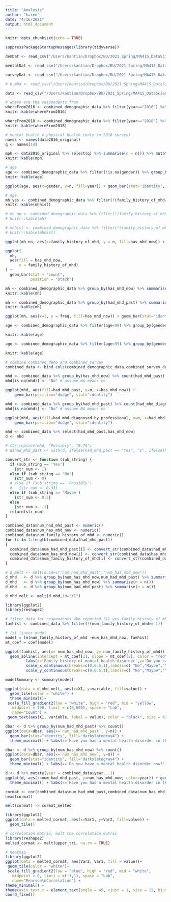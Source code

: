 ```yaml
---
title: "Analysis"
author: "karen"
date: "4/16/2021"
output: html_document
---
```



```r
knitr::opts_chunk$set(echo = TRUE)

suppressPackageStartupMessages(library(tidyverse))

demDat <- read_csv("/Users/kantian/Dropbox/BU/2021_Spring/MA415_DataScienceR/final-project-brains/dataset/recode/demographics_names_recoded.csv")

mentalDat <- read_csv("/Users/kantian/Dropbox/BU/2021_Spring/MA415_DataScienceR/final-project-brains/dataset/recode/mental_health_in_tech_names_recoded.csv")

surveyDat <- read_csv("/Users/kantian/Dropbox/BU/2021_Spring/MA415_DataScienceR/final-project-brains/dataset/recode/survey_names_recoded.csv")

# d_mhd <- read_csv("/Users/kantian/Dropbox/BU/2021_Spring/MA415_DataScienceR/final-project-brains/karen_scripts/mhd_now_past.csv")

data <- read_csv("/Users/kantian/Dropbox/BU/2021_Spring/MA415_DataScienceR/final-project-brains/dataset/all_combined_dataset.csv")
```

```r
# where are the respondents from
whereFrom2016 <- combined_demographic_data %>% filter(year=="2016") %>% group_by(country_of_work) %>% count() %>% arrange(desc(n)) %>% head(n, n = 10) 
knitr::kable(whereFrom2016)

whereFrom2018 <- combined_demographic_data %>% filter(year=="2018") %>% group_by(country_of_residence) %>% count() %>% arrange(desc(n)) %>% head(n, n = 10) 
knitr::kable(whereFrom2018)
```

```r
# mental health v physical health (only in 2016 survey)
names <- names(data2016_original)
q <- names[14]

mph <- data2016_original %>% select(q) %>% summarise(n = n()) %>% mutate(freq = n / sum(n)) %>% ungroup
knitr::kable(mph)
```

```r
# age
age <- combined_demographic_data %>% filter(!is.na(gender)) %>% group_by(gender,year) %>% summarise(n = n()) %>% mutate(freq = n / sum(n)) %>% ungroup
knitr::kable(age)

ggplot(age, aes(x=gender, y=n, fill=year)) + geom_bar(stat='identity', position="dodge") + labs(x="Gender", y="Count") + scale_x_discrete(labels=c("Female","Queer/Undefined","Male"))
```

```r
# age
mh_yes <- combined_demographic_data %>% filter(!(family_history_of_mhd=="I don't know")) %>%  group_by(family_history_of_mhd,had_mhd_past,has_mhd_now) %>% summarise(n = n()) %>% mutate(freq = n / sum(n)) %>% ungroup()
knitr::kable(mhhist)

# mh_no <- combined_demographic_data %>% filter(!(family_history_of_mhd=="I don't know")) %>% filter(!(family_history_of_mhd=="yes")) %>% group_by(family_history_of_mhd,had_mhd_past,has_mhd_now) %>% summarise(n = n()) %>% mutate(freq = n / sum(n)) %>% ungroup()
# knitr::kable(mh)

# mhhist <- combined_demographic_data %>% filter(!(family_history_of_mhd=="I don't know")) %>%  group_by(family_history_of_mhd) %>% summarise(n = n()) %>% mutate(freq = n / sum(n)) %>% ungroup()
# knitr::kable(mhhist)

ggplot(mh_no, aes(x=family_history_of_mhd, y = n, fill=has_mhd_now)) + geom_bar(stat='identity', position="stack") + labs(x="Family history of mental health disorder", y="Count") + scale_fill_discrete(name="Has mental health disorder now")

ggplot(
  mh,
  aes(fill = has_mhd_now, 
      x = family_history_of_mhd)
) + 
  geom_bar(stat = "count", 
           position = "stack") 

```

```r
mh <- combined_demographic_data %>% group_by(has_mhd_now) %>% summarise(n = n()) %>% mutate(freq = n / sum(n)) %>% ungroup()
knitr::kable(mh)

mh <- combined_demographic_data %>% group_by(had_mhd_past) %>% summarise(n = n()) %>% mutate(freq = n / sum(n)) %>% ungroup()
knitr::kable(mh)

ggplot(mh, aes(x=1, y = freq, fill=has_mhd_now)) + geom_bar(stat='identity', position="stack") + labs(x="Has mental health disorder now", y="Frequency") + coord_flip() 
```

```r
age <- combined_demographic_data %>% filter(age<99) %>% group_by(gender) %>% summarise(mean = mean(age),iqr = IQR(age), max = max(age))

knitr::kable(age)
```

```r
age <- combined_demographic_data %>% filter(age<99) %>% group_by(gender) %>% summarise(mean = mean(age),iqr = IQR(age), max = max(age))

knitr::kable(age)
```


```r
# combine combined_demo and combined_survey 
combined_data <- bind_cols(combined_demographic_data,combined_survey_data)
```
```r
mhd <- combined_data %>% group_by(has_mhd_now) %>% count(had_mhd_past)
mhd[is.na(mhd)] <- "No" # assume NA means no 
```

```r
ggplot(mhd, aes(fill=had_mhd_past, y=n, x=has_mhd_now)) + 
    geom_bar(position="dodge", stat="identity")
```
```r
mhd <- combined_data %>% group_by(had_mhd_past) %>% count(had_mhd_diagnosed_by_professional)
mhd[is.na(mhd)] <- "No" # assume NA means no 

ggplot(mhd, aes(fill=had_mhd_diagnosed_by_professional, y=n, x=had_mhd_past)) + 
    geom_bar(position="dodge", stat="identity")
```

```r
mhd <- combined_data %>% select(had_mhd_past,has_mhd_now)
d <- mhd 

# str_replace(mhd, "Possibly", "0.75")
# d$had_mhd_past <- with(d, ifelse(had_mhd_past == "Yes", "1", ifelse(had_mhd_past == "No", "0",ifelse(had_mhd_past == "Maybe", "0.67"), ifelse(had_mhd_past == "Possibly", "0.33", had_mhd_past))))

convert_str <- function (sub_string) {
  if (sub_string == 'Yes')
    {str_num <- 1}
  else if (sub_string == 'No')
    {str_num <- 0}
  # else if (sub_string == 'Possibly')
  #   {str_num <- 0.33}
  else if (sub_string == 'Maybe')
    {str_num <- 0.5}
  else
    {str_num <- -1}
  return(str_num)
}

combined_data$num_had_mhd_past <- numeric()
combined_data$num_has_mhd_now <- numeric()
combined_data$num_family_history_of_mhd <- numeric()
for (i in 1:length(combined_data$had_mhd_past)) 
{
  combined_data$num_had_mhd_past[i] <- convert_str(combined_data$had_mhd_past[i])
  combined_data$num_has_mhd_now[i] <- convert_str(combined_data$has_mhd_now[i])
  combined_data$num_family_history_of_mhd[i] <- convert_str(combined_data$family_history_of_mhd[i])
}

# d_melt <- melt(d,id=c("num_had_mhd_past","num_has_mhd_now"))
d_mhd   <- d %>% group_by(num_has_mhd_now,num_had_mhd_past) %>% summarise(n = n())
d_mhd   <- d %>% group_by(num_has_mhd_now) %>% summarise(n = n())
d_mhd   <- d %>% group_by(num_had_mhd_past) %>% summarise(n = n())

d_mhd_melt <- melt(d_mhd,id="X1")
```

```r
library(ggplot2)
library(reshape2)

# filter data for respondents who reported (1) yes family history of mhd or (0) no history
famhist <- combined_data %>% filter(!(num_family_history_of_mhd==-1))

# fit linear model
model = lm(num_family_history_of_mhd ~num_has_mhd_now, famhist)
mt_coef = coef(model)

ggplot(famhist, aes(x= num_has_mhd_now, y= num_family_history_of_mhd)) + geom_jitter(aes(colour=year),alpha = .3) +
  geom_abline(intercept = mt_coef[1], slope = mt_coef[2], color = "red", size = 1) + 
         labs(x='Family history of mental health disorder',y='Do you have a mental health disorder now?') + 
         scale_x_continuous(breaks=c(0,0.5,1),labels=c( "No","Maybe","Yes"), limits=c(-0.2,1.2)) +
         scale_y_continuous(breaks=c(0,0.5,1),labels=c( "No","Maybe","Yes"), limits=c(-0.2,1.2))

modelSummary <- summary(model)

```

```r
ggplot(data = d_mhd_melt, aes(x=X1, y=variable, fill=value)) + 
  geom_tile(color = "white") +
  theme_minimal()+  
 scale_fill_gradient2(low = "white", high = "red", mid = "yellow", 
   midpoint = 300, limit = c(0,600), space = "Lab", 
   name="Count") + 
 geom_text(aes(X1, variable, label = value), color = "black", size = 4) + coord_flip() + labs(x="Has mental health disorder now", y="Has had mental health disorder in past)") + scale_x_continuous(breaks=c(0,0.33,0.67,1),labels=c( "No","Possibly","Maybe","Yes")) + scale_y_discrete(breaks=c(0,0.33,0.67,1),labels=c( "No","Possibly","Maybe","Yes"))
```

```r
dbar <- d %>% group_by(num_had_mhd_past) %>% count()
ggplot(data=dbar, aes(x=`num_had_mhd_past`, y=n)) +
  geom_bar(stat="identity", fill="darkslategray4") +
  theme_minimal() + labs(x='Have you had a mental health disorder in the past?',y='count') + scale_x_continuous(breaks=c(0,0.33,0.67,1),labels=c( "No","Possibly","Maybe","Yes"), limits=c(-0.2,1.2))
```

```r
dbar <- d %>% group_by(num_has_mhd_now) %>% count()
ggplot(data=dbar, aes(x=`num_has_mhd_now`, y=n)) +
  geom_bar(stat="identity", fill="darkslategray4") +
  theme_minimal() + labs(x='Do you have a mental health disorder now?',y='count') + scale_x_continuous(breaks=c(0,0.33,0.67,1),labels=c( "No","Possibly","Maybe","Yes"), limits=c(-0.2,1.2))
```

```r
d <- d %>% mutate(year = combined_data$year...1)
ggplot(d, aes(x=num_had_mhd_past, y=num_has_mhd_now, color=year)) + geom_jitter(alpha = 0.3) +
  theme_minimal() + labs(x='Have you had a mental health disorder in the past?',y='Do you have a mental health disorder now?') + scale_x_continuous(breaks=c(0,0.33,0.67,1),labels=c( "No","Possibly","Maybe","Yes"), limits=c(-0.2,1.2)) + scale_y_continuous(breaks=c(0,0.33,0.67,1),labels=c( "No","Possibly","Maybe","Yes"), limits=c(-0.2,1.2))
```

```r
cormat <- cor(combined_data$num_had_mhd_past,combined_data$num_has_mhd_now)
head(cormat)

melt(cormat) -> cormat_melted

library(ggplot2)
ggplot(data = melted_cormat, aes(x=Var1, y=Var2, fill=value)) + 
  geom_tile()

# correlation matrix, melt the correlation matrix
library(reshape2)
melted_cormat <- melt(upper_tri, na.rm = TRUE)

# heatmap
library(ggplot2)
ggplot(data = melted_cormat, aes(Var2, Var1, fill = value))+
 geom_tile(color = "white")+
 scale_fill_gradient2(low = "blue", high = "red", mid = "white", 
   midpoint = 0, limit = c(-1,1), space = "Lab", 
   name="Pearson\nCorrelation") +
theme_minimal() + 
theme(axis.text.x = element_text(angle = 45, vjust = 1, size = 12, hjust = 1)) +
coord_fixed()

```


